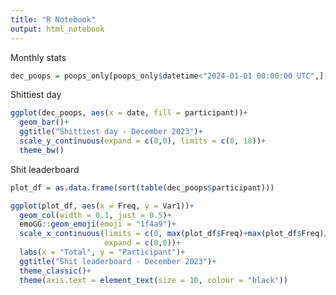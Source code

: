 ---
title: "R Notebook"
output: html_notebook
---

Monthly stats

```{r}
dec_poops = poops_only[poops_only$datetime<"2024-01-01 00:00:00 UTC",]
```



Shittiest day

```{r}
ggplot(dec_poops, aes(x = date, fill = participant))+
  geom_bar()+
  ggtitle("Shittiest day - December 2023")+
  scale_y_continuous(expand = c(0,0), limits = c(0, 18))+
  theme_bw()
```

Shit leaderboard

```{r}
plot_df = as.data.frame(sort(table(dec_poops$participant)))

ggplot(plot_df, aes(x = Freq, y = Var1))+
  geom_col(width = 0.1, just = 0.5)+
  emoGG::geom_emoji(emoji = "1f4a9")+
  scale_x_continuous(limits = c(0, max(plot_df$Freq)+max(plot_df$Freq)/10), 
                     expand = c(0,0))+
  labs(x = "Total", y = "Participant")+
  ggtitle("Shit leaderboard - December 2023")+
  theme_classic()+
  theme(axis.text = element_text(size = 10, colour = "black"))
```